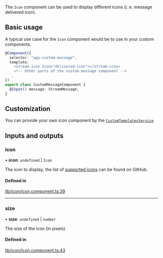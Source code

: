 The `Icon` component can be used to display different icons (i. e. message delivered icon).

## Basic usage

A typical use case for the `Icon` component would be to use in your custom components.

```typescript
@Component({
  selector: "app-custom-message",
  template: `
    <stream-icon icon="delivered-icon"></stream-icon>
    <!-- Other parts of the custom message component -->
  `,
})
export class CustomMessageComponent {
  @Input() message: StreamMessage;
}
```

## Customization

You can provide your own icon component by the [`CustomTemplatesService`](../services/CustomTemplatesService.mdx)

[//]: # "Start of generated content"
## Inputs and outputs 


### icon

• **icon**: `undefined` \| `Icon`

The icon to display, the list of [supported icons](https://github.com/GetStream/stream-chat-angular/tree/master/projects/stream-chat-angular/src/lib/icon/icon.component.ts) can be found on GitHub.

#### Defined in

[lib/icon/icon.component.ts:39](https://github.com/GetStream/stream-chat-angular/blob/739cae2/projects/stream-chat-angular/src/lib/icon/icon.component.ts#L39)

___

### size

• **size**: `undefined` \| `number`

The size of the icon (in pixels)

#### Defined in

[lib/icon/icon.component.ts:43](https://github.com/GetStream/stream-chat-angular/blob/739cae2/projects/stream-chat-angular/src/lib/icon/icon.component.ts#L43)

[//]: # "End of generated content"

